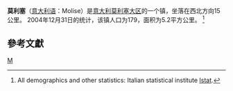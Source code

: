 {{Infobox CityIT |
  img_coa =  |
  official_name = 莫利塞 |
  name = Molise |
  region = [[莫利塞|莫利塞]] |
  province = [[Province_of_Campobasso|Province of Campobasso]] (CB) |
  elevation_m =  |
  area_total_km2   = 5.2 |
  population_as_of  = Dec. 2004 |
  population_total = 179 |
  population_density_km2 = 34 |
  timezone          = [[Central_European_Time|CET]], [[Coordinated_Universal_Time|UTC]]+1 |
  coordinates       = {{coord|41|38|N|14|30|E|type:city(179)_region:IT|display=inline,title}}|
  frazioni          =  |
  telephone         = 0874 |
  postalcode        = 86020 |
  gentilic          =  |
  saint             = |
  day               = |
  mayor             = |
  website           =  |
  mapy = 14.5000 |
  mapx = 41.6333 |
}}
'''莫利塞'''（[[意大利语|意大利语]]：Molise）是[[意大利|意大利]][[莫利塞大区|莫利塞大区]]的一个镇，坐落在西北方向15公里。 2004年12月31日的统计，该镇人口为179，面积为5.2平方公里。 <ref name="istat">All demographics and other statistics: Italian statistical institute [[Istat|Istat]].</ref>

== 參考文獻 ==

{{reflist}}

{{坎波巴索省市鎮}}

[[Category:坎波巴索省市镇|M]]
